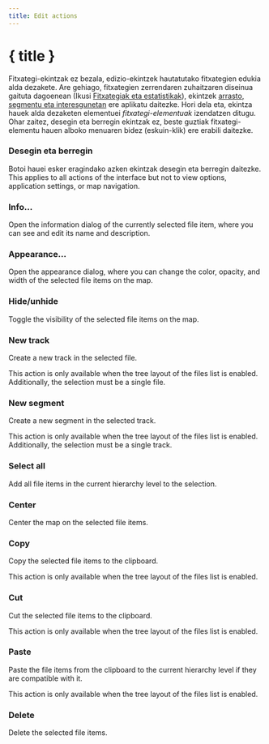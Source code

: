 ```yaml
---
title: Edit actions
---
```


<script lang="ts">
</script>

# { title }

Fitxategi-ekintzak ez bezala, edizio-ekintzek hautatutako fitxategien edukia alda dezakete.
Are gehiago, fitxategien zerrendaren zuhaitzaren diseinua gaituta dagoenean (Ikusi [Fitxategiak eta estatistikak](../files-and-stats)), ekintzek [arrasto, segmentu eta interesgunetan](../gpx) ere aplikatu daitezke.
Hori dela eta, ekintza hauek alda dezaketen elementuei _fitxategi-elementuak_ izendatzen ditugu.
Ohar zaitez, desegin eta berregin ekintzak ez, beste guztiak fitxategi-elementu hauen alboko menuaren bidez (eskuin-klik) ere erabili daitezke.

### <Undo2 size="16" class="inline-block" style="margin-bottom: 2px" /><Redo2 size="16" class="inline-block" style="margin-bottom: 2px" /> Desegin eta berregin

Botoi hauei esker eragindako azken ekintzak desegin eta berregin daitezke.
This applies to all actions of the interface but not to view options, application settings, or map navigation.

### <Info size="16" class="inline-block" style="margin-bottom: 2px" /> Info...

Open the information dialog of the currently selected file item, where you can see and edit its name and description.

### <PaintBucket size="16" class="inline-block" style="margin-bottom: 2px" /> Appearance...

Open the appearance dialog, where you can change the color, opacity, and width of the selected file items on the map.

### <EyeOff size="16" class="inline-block" style="margin-bottom: 2px" /> Hide/unhide

Toggle the visibility of the selected file items on the map.

### <Plus size="16" class="inline-block" style="margin-bottom: 2px" /> New track

Create a new track in the selected file.

<DocsNote>

This action is only available when the tree layout of the files list is enabled.
Additionally, the selection must be a single file.

</DocsNote>

### <Plus size="16" class="inline-block" style="margin-bottom: 2px" /> New segment

Create a new segment in the selected track.

<DocsNote>

This action is only available when the tree layout of the files list is enabled.
Additionally, the selection must be a single track.

</DocsNote>

### <FileStack size="16" class="inline-block" style="margin-bottom: 2px" /> Select all

Add all file items in the current hierarchy level to the selection.

### <Maximize size="16" class="inline-block" style="margin-bottom: 2px" /> Center

Center the map on the selected file items.

### <ClipboardCopy size="16" class="inline-block" style="margin-bottom: 2px" /> Copy

Copy the selected file items to the clipboard.

<DocsNote>

This action is only available when the tree layout of the files list is enabled.

</DocsNote>

### <Scissors size="16" class="inline-block" style="margin-bottom: 2px" /> Cut

Cut the selected file items to the clipboard.

<DocsNote>

This action is only available when the tree layout of the files list is enabled.

</DocsNote>

### <ClipboardPaste size="16" class="inline-block" style="margin-bottom: 2px" /> Paste

Paste the file items from the clipboard to the current hierarchy level if they are compatible with it.

<DocsNote>

This action is only available when the tree layout of the files list is enabled.

</DocsNote>

### <Trash2 size="16" class="inline-block" style="margin-bottom: 2px" /> Delete

Delete the selected file items.
